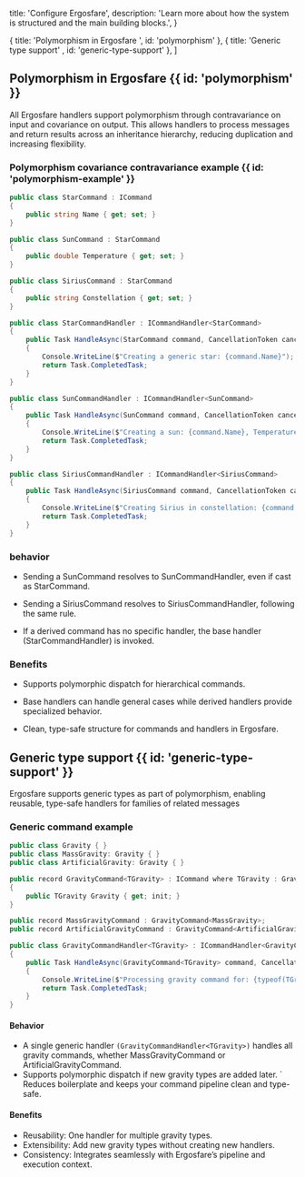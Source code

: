   title: 'Configure Ergosfare',
  description:
    'Learn more about how the system is structured and the main building blocks.',
}


  { title: 'Polymorphism in Ergosfare ', id: 'polymorphism' },
  { title: 'Generic type support' , id: 'generic-type-support' },
]


<HeroPattern />

## Polymorphism in Ergosfare {{ id: 'polymorphism' }}
All Ergosfare handlers support polymorphism through contravariance on input and covariance on output. This allows handlers to process messages and return results across an inheritance hierarchy, reducing duplication and increasing flexibility.



### Polymorphism covariance contravariance example {{ id: 'polymorphism-example' }}
```cs {{ title: 'Base command'}}
public class StarCommand : ICommand
{
    public string Name { get; set; }
}
```
```cs {{ title: 'Derived command: Sun'}}
public class SunCommand : StarCommand
{
    public double Temperature { get; set; }
}
```
```cs {{ title: 'Derived command: Sirius'}}
public class SiriusCommand : StarCommand
{
    public string Constellation { get; set; }
}
```
```cs {{ title: 'Handler for base command (all stars)'}}
public class StarCommandHandler : ICommandHandler<StarCommand>
{
    public Task HandleAsync(StarCommand command, CancellationToken cancellationToken = default)
    {
        Console.WriteLine($"Creating a generic star: {command.Name}");
        return Task.CompletedTask;
    }
}
```
```cs {{ title: 'Handler for Sun'}}
public class SunCommandHandler : ICommandHandler<SunCommand>
{
    public Task HandleAsync(SunCommand command, CancellationToken cancellationToken = default)
    {
        Console.WriteLine($"Creating a sun: {command.Name}, Temperature: {command.Temperature}");
        return Task.CompletedTask;
    }
}
```
```cs {{ title: 'Handler for Sirius'}}
public class SiriusCommandHandler : ICommandHandler<SiriusCommand>
{
    public Task HandleAsync(SiriusCommand command, CancellationToken cancellationToken = default)
    {
        Console.WriteLine($"Creating Sirius in constellation: {command.Constellation}");
        return Task.CompletedTask;
    }
}


```
### behavior

- Sending a SunCommand resolves to SunCommandHandler, even if cast as StarCommand.

- Sending a SiriusCommand resolves to SiriusCommandHandler, following the same rule.

- If a derived command has no specific handler, the base handler (StarCommandHandler) is invoked.

### Benefits

- Supports polymorphic dispatch for hierarchical commands.

- Base handlers can handle general cases while derived handlers provide specialized behavior.

- Clean, type-safe structure for commands and handlers in Ergosfare.




## Generic type support {{ id: 'generic-type-support' }}

Ergosfare supports generic types as part of polymorphism, enabling reusable, type-safe handlers for families of related messages

### Generic command example

```cs {{ title: 'Gravity types'}}
public class Gravity { }
public class MassGravity: Gravity { }
public class ArtificialGravity: Gravity { }
```



```cs {{ title: 'Generic command for any type of gravity'}}
public record GravityCommand<TGravity> : ICommand where TGravity : Gravity
{
    public TGravity Gravity { get; init; }
}
```


```cs {{ title: 'Specialized commands'}}
public record MassGravityCommand : GravityCommand<MassGravity>;
public record ArtificialGravityCommand : GravityCommand<ArtificialGravity>;
```


```cs {{ title: 'Generic handler'}}
public class GravityCommandHandler<TGravity> : ICommandHandler<GravityCommand<TGravity>>
{
    public Task HandleAsync(GravityCommand<TGravity> command, CancellationToken cancellationToken = default)
    {
        Console.WriteLine($"Processing gravity command for: {typeof(TGravity).Name}");
        return Task.CompletedTask;
    }
}
```

#### Behavior
- A single generic handler `(GravityCommandHandler<TGravity>)` handles all gravity commands, whether MassGravityCommand or ArtificialGravityCommand.
- Supports polymorphic dispatch if new gravity types are added later.
` Reduces boilerplate and keeps your command pipeline clean and type-safe.

#### Benefits
- Reusability: One handler for multiple gravity types.
- Extensibility: Add new gravity types without creating new handlers.
- Consistency: Integrates seamlessly with Ergosfare’s pipeline and execution context.